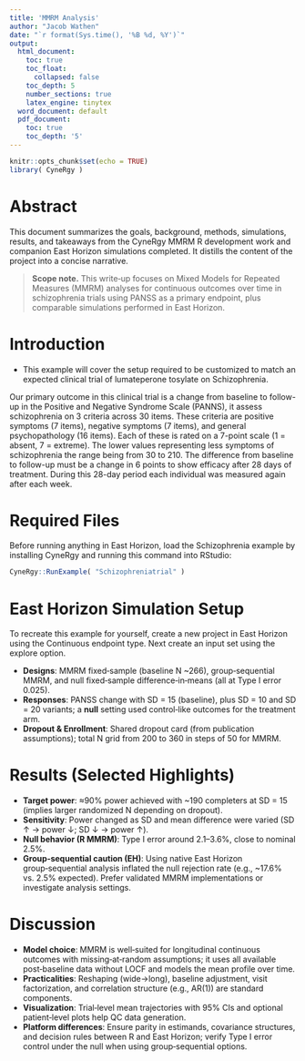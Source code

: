 ```yaml
---
title: 'MMRM Analysis'
author: "Jacob Wathen"
date: "`r format(Sys.time(), '%B %d, %Y')`"
output:
  html_document:
    toc: true
    toc_float:
      collapsed: false
    toc_depth: 5
    number_sections: true
    latex_engine: tinytex
  word_document: default
  pdf_document:
    toc: true
    toc_depth: '5'
---
```


```r
knitr::opts_chunk$set(echo = TRUE)
library( CyneRgy )
```

# Abstract

This document summarizes the goals, background, methods, simulations, results, and takeaways from the CyneRgy MMRM R development work and companion East Horizon simulations completed. It distills the content of the project into a concise narrative.

> **Scope note.** This write‑up focuses on Mixed Models for Repeated Measures (MMRM) analyses for continuous outcomes over time in schizophrenia trials using PANSS as a primary endpoint, plus comparable simulations performed in East Horizon.
 

# Introduction

- This example will cover the setup required to be customized to match an expected clinical trial of lumateperone tosylate on  Schizophrenia.

Our primary outcome in this clinical trial is a change from baseline to follow-up in the Positive and Negative Syndrome Scale (PANNS), it assess schizophrenia on 3 criteria across 30 items. These criteria are positive symptoms (7 items), negative symptoms (7 items), and general psychopathology (16 items). Each of these is rated on a 7-point scale (1 = absent, 7 = extreme). The lower values representing less symptoms of schizophrenia the range being from 30 to 210. The difference from baseline to follow-up must be a change in 6 points to show efficacy after 28 days of treatment. During this 28-day period each individual was measured again after each week.

# Required Files

Before running anything in East Horizon, load the Schizophrenia example by installing CyneRgy and running this command into RStudio:

```r
CyneRgy::RunExample( "Schizophreniatrial" )
```

# East Horizon Simulation Setup

To recreate this example for yourself, create a new project in East Horizon using the Continuous endpoint type. Next create an input set using the explore option.


- **Designs**: MMRM fixed‑sample (baseline N ~266), group‑sequential MMRM, and null fixed‑sample difference‑in‑means (all at Type I error 0.025).
- **Responses**: PANSS change with SD = 15 (baseline), plus SD = 10 and SD = 20 variants; a **null** setting used control‑like outcomes for the treatment arm.
- **Dropout & Enrollment**: Shared dropout card (from publication assumptions); total N grid from 200 to 360 in steps of 50 for MMRM.

# Results (Selected Highlights)

- **Target power**: ≈90% power achieved with ~190 completers at SD = 15 (implies larger randomized N depending on dropout).
- **Sensitivity**: Power changed as SD and mean difference were varied (SD ↑ → power ↓; SD ↓ → power ↑).
- **Null behavior (R MMRM)**: Type I error around 2.1–3.6%, close to nominal 2.5%.
- **Group‑sequential caution (EH)**: Using native East Horizon group‑sequential analysis inflated the null rejection rate (e.g., ~17.6% vs. 2.5% expected). Prefer validated MMRM implementations or investigate analysis settings.

# Discussion

- **Model choice**: MMRM is well‑suited for longitudinal continuous outcomes with missing‑at‑random assumptions; it uses all available post‑baseline data without LOCF and models the mean profile over time.
- **Practicalities**: Reshaping (wide→long), baseline adjustment, visit factorization, and correlation structure (e.g., AR(1)) are standard components.
- **Visualization**: Trial‑level mean trajectories with 95% CIs and optional patient‑level plots help QC data generation.
- **Platform differences**: Ensure parity in estimands, covariance structures, and decision rules between R and East Horizon; verify Type I error control under the null when using group‑sequential options.


